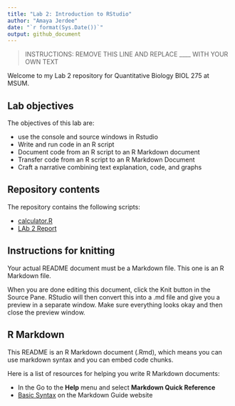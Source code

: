 ```yaml
---
title: "Lab 2: Introduction to RStudio"
author: "Amaya Jerdee"
date: "`r format(Sys.Date())`"
output: github_document
---
```


> INSTRUCTIONS: REMOVE THIS LINE AND REPLACE ____ WITH YOUR OWN TEXT

Welcome to my Lab 2 repository for Quantitative Biology BIOL 275 at MSUM.

## Lab objectives

The objectives of this lab are:

- use the console and source windows in Rstudio
- Write and run code in an R script
- Document code from an R script to an R Markdown document
- Transfer code from an R script to an R Markdown Document
- Craft a narrative combining text explanation, code, and graphs

## Repository contents

The repository contains the following scripts:

- [calculator.R](calculator.R)
- [LAb 2 Report](assignment.md)

## Instructions for knitting

Your actual README document must be a Markdown file. This one is an R Markdown file.

When you are done editing this document, click the Knit button in the Source Pane. RStudio will then convert this into a .md file and give you a preview in a separate window. Make sure everything looks okay and then close the preview window.

## R Markdown

This README is an R Markdown document (.Rmd), which means you can use markdown syntax and you can embed code chunks.

Here is a list of resources for helping you write R Markdown documents:

- In the Go to the **Help** menu and select **Markdown Quick Reference**
- [Basic Syntax](https://www.markdownguide.org/basic-syntax/) on the Markdown Guide website


